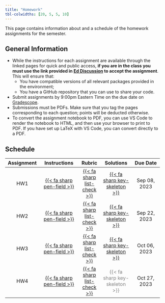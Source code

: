 ```yaml
---
title: "Homework"
tbl-colwidths: [20, 5, 5, 10]
---
```


This page contains information about and a schedule of the homework assignments for the semester.

## General Information

-  While the instructions for each assignment are available through the linked pages for quick and public access, **if you are in the class you must use the link provided in [Ed Discussion](http://us.edstem.org) to accept the assignment**. This will ensure that:
    - You have compatible versions of all relevant packages provided in the environment;
    - You have a GitHub repository that you can use to share your code.
- Submit assignments by 9:00pm Eastern Time on the due date on [Gradescope](https://gradescope.com).
- Submissions must be PDFs. Make sure that you tag the pages corresponding to each question; points will be deducted otherwise.
- To convert the assignment notebook to PDF, you can use VS Code to render the notebook to HTML, and then use your browser to print to PDF. If you have set up LaTeX with VS Code, you can convert directly to a PDF.

## Schedule

| Assignment | Instructions | Rubric | Solutions | Due Date |
|:----------:|:------------:|:------:|:---------:|:--------:|
| HW1 | [{{< fa sharp pen-field >}}](hw/hw01/hw01.html) | [{{< fa sharp list-check >}}](rubrics/hw01.qmd) | [{{< fa sharp key-skeleton >}}](solutions/hw01/hw01-solution.html) | Sep 08, 2023 |
| HW2 | [{{< fa sharp pen-field >}}](hw/hw02/hw02.html) | [{{< fa sharp list-check >}}](rubrics/hw02.qmd) | [{{< fa sharp key-skeleton >}}](solutions/hw02/hw02-solution.html)  | Sep 22, 2023 |
| HW3 | [{{< fa sharp pen-field >}}](hw/hw03/hw03.html) | [{{< fa sharp list-check >}}](rubrics/hw03.qmd) | [{{< fa sharp key-skeleton >}}](solutions/hw03/hw03-solution.html) | Oct 06, 2023 |
| HW4 | [{{< fa sharp pen-field >}}](hw/hw04/hw04.html) | [{{< fa sharp list-check >}}](rubrics/hw04.qmd) | [{{< fa sharp key-skeleton >}}]{style="color:grey"} | Oct 27, 2023 |
